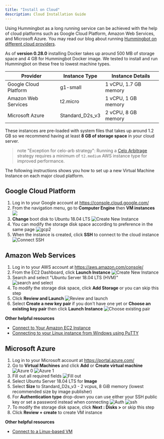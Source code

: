```yaml
---
title: "Install on Cloud"
description: Cloud Installation Guide
---
```


Using Hummingbot as a long running service can be achieved with the help of cloud platforms such as Google Cloud Platform, Amazon Web Services, and Microsoft Azure. You may read our blog about running [Hummingbot on different cloud providers](https://www.hummingbot.io/blog/2019-06-cloud-providers/).

As of **version 0.28.0** installing Docker takes up around 500 MB of storage space and 4 GB for Hummingbot Docker image. We tested to install and run Hummingbot on these free to lowest machine types.

| Provider              | Instance Type   | Instance Details      |
| --------------------- | --------------- | --------------------- |
| Google Cloud Platform | g1-small        | 1 vCPU, 1.7 GB memory |
| Amazon Web Services   | t2.micro        | 1 vCPU, 1 GB memory   |
| Microsoft Azure       | Standard_D2s_v3 | 2 vCPU, 8 GB memory   |

These instances are pre-loaded with system files that takes up around 1.2 GB so we recommend having at least **8 GB of storage space** in your cloud server.

> note "Exception for celo-arb strategy": Running a [Celo Arbitrage](/strategies/celo-arb/) strategy requires a minimum of `t2.medium` AWS instance type for improved performance.

The following instructions shows you how to set up a new Virtual Machine Instance on each major cloud platform.

## Google Cloud Platform

1. Log in to your Google account at https://console.cloud.google.com/
2. From the navigation menu, go to **Computer Engine** then **VM instances**
   ![](GCP_1.png)
3. **Change** boot disk to Ubuntu 18.04 LTS
   ![Create New Instance](gcp-new-vm.png)
4. You can modify the storage disk space according to preference in the same page
   ![gcp2](GCP_2.png)
5. When the instance is created, click **SSH** to connect to the cloud instance
   ![Connect SSH](gcp-ssh.png)

## Amazon Web Services

1. Log in to your AWS account at https://aws.amazon.com/console/
2. From the EC2 Dashboard, click **Launch Instance**
   ![Create New Instance](AWS_1.png)
3. Search and select "Ubuntu Server 18.04 LTS (HVM)"
   ![search and select](AWS_2.png)
4. To modify the storage disk space, click **Add Storage** or you can skip this step
5. Click **Review and Launch**
   ![Review and launch](AWS_3.png)
6. Select **Create a new key pair** if you don't have one yet or **Choose an existing key pair** then click **Launch Instance**
   ![Choose existing pair](AWS_4.png)

**Other helpful resources**

- [Connect to Your Amazon EC2 Instance](https://docs.aws.amazon.com/quickstarts/latest/vmlaunch/step-2-connect-to-instance.html)
- [Connecting to your Linux instance from Windows using PuTTY](https://docs.aws.amazon.com/AWSEC2/latest/UserGuide/putty.html)

## Microsoft Azure

1. Log in to your Microsoft account at https://portal.azure.com/
2. Go to **Virtual Machines** and click **Add** or **Create virtual machine**
   ![Azure 0](Azure_0.png)
   ![Azure 1](Azure_1.png)
3. Fill out all required fields
   ![Fill out](Azure_2.png)
4. Select Ubuntu Server 18.04 LTS for **Image**
5. Select **Size** to Standard_D2s_v3 - 2 vcpus, 8 GiB memory (lowest recommended size by image publisher)
6. For **Authentication type** drop-down you can use either your SSH public key or set a password instead when connecting
   ![Auth](Azure_3.png)
   ![ssh](Azure_4.png)
7. To modify the storage disk space, click **Next : Disks >** or skip this step
8. Click **Review + create** to create VM instance

**Other helpful resources**

- [Connect to a Linux-based VM](https://docs.microsoft.com/en-us/azure/marketplace/partner-center-portal/create-azure-vm-technical-asset#connect-to-a-linux-based-vm)
